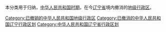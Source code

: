 本分类用于归纳，[[中华人民共和国时期|中华人民共和国时期]]，在今[[辽宁省|辽宁省]]境内撤消的[[地级行政区|地级行政区]]。

[[Category:已撤销的中华人民共和国地级行政区|Category:已撤销的中华人民共和国地级行政区]]
[[Category:已撤消的中华人民共和国辽宁行政区划|Category:已撤消的中华人民共和国辽宁行政区划]]
[[Category:中华人民共和国辽宁省行政区划|Category:中华人民共和国辽宁省行政区划]]